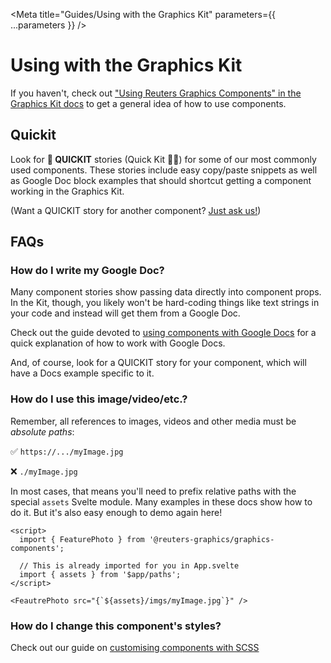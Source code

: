
<Meta
  title="Guides/Using with the Graphics Kit"
  parameters={{ ...parameters }}
/>

# Using with the Graphics Kit

If you haven't, check out ["Using Reuters Graphics Components" in the Graphics Kit docs](https://reuters-graphics.github.io/docs_graphics-kit/for_developers/graphics-components/) to get a general idea of how to use components.

## Quickit

Look <span className="highlight">for <strong>🚀 QUICKIT</strong> stories</span> (Quick Kit 🤣🙄) for some of our most commonly used components. These stories
include easy copy/paste snippets as well as Google Doc block examples that should
shortcut getting a component working in the Graphics Kit.

(Want a QUICKIT story for another component? [Just ask us!](https://github.com/reuters-graphics/graphics-components/issues/new?labels=%F0%9F%93%9A%20documentation&assignees=hobbes7878))

## FAQs

### How do I write my Google Doc?

Many component stories show passing data directly into component props. In the Kit, though, you likely won't be hard-coding things like text strings in your code and instead will get them from a Google Doc.

Check out the guide devoted to [using components with Google Docs](?path=/docs/guides-using-with-google-docs--page) for a quick explanation of how to work with Google Docs.

And, of course, look for a QUICKIT story for your component, which will have a Docs example specific to it.

### How do I use this image/video/etc.?

Remember, all references to images, videos and other media must be _absolute paths_:

✅ `https://.../myImage.jpg`

❌ `./myImage.jpg`

In most cases, that means you'll need to prefix relative paths with the special `assets` Svelte module. Many examples in these docs show how to do it. But it's also easy enough to demo again here!

```svelte
<script>
  import { FeaturePhoto } from '@reuters-graphics/graphics-components';

  // This is already imported for you in App.svelte
  import { assets } from '$app/paths';
</script>

<FeautrePhoto src="{`${assets}/imgs/myImage.jpg`}" />
```

### How do I change this component's styles?

Check out our guide on [customising components with SCSS](?path=/docs/guides-customising-components-with-scss--page)
